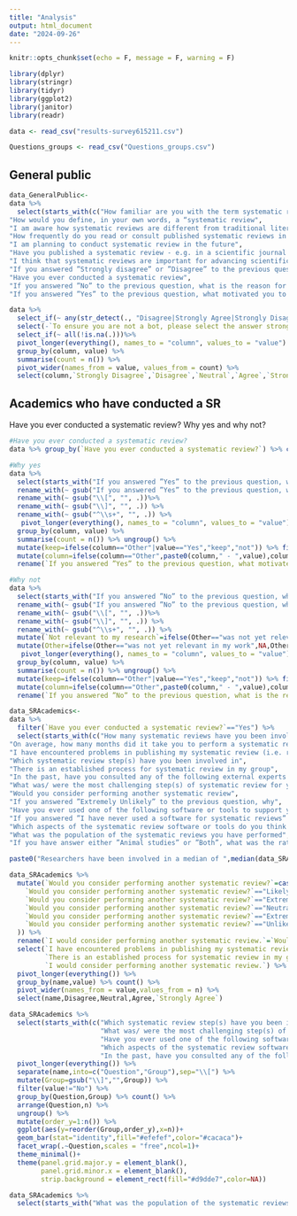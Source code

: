 ```yaml
---
title: "Analysis"
output: html_document
date: "2024-09-26"
---
```


```r
knitr::opts_chunk$set(echo = F, message = F, warning = F)
```

```r
library(dplyr)
library(stringr)
library(tidyr)
library(ggplot2)
library(janitor)
library(readr)
```


```r
data <- read_csv("results-survey615211.csv")

Questions_groups <- read_csv("Questions_groups.csv")
```

## General public
```r

data_GeneralPublic<-
data %>% 
  select(starts_with(c("How familiar are you with the term systematic review",
"How would you define, in your own words, a “systematic review",
"I am aware how systematic reviews are different from traditional literature",
"How frequently do you read or consult published systematic reviews in your field",
"I am planning to conduct systematic review in the future",
"Have you published a systematic review - e.g. in a scientific journal or as a thesis",
"I think that systematic reviews are important for advancing scientific knowledge",
"If you answered ”Strongly disagree” or ”Disagree” to the previous question, what is the reason for your answer",
"Have you ever conducted a systematic review",
"If you answered ”No” to the previous question, what is the reason for not conducting a systematic review",
"If you answered ”Yes” to the previous question, what motivated you to conduct a systematic review")))


```



```r
data %>%
  select_if(~ any(str_detect(., "Disagree|Strongly Agree|Strongly Disagree|Agree|Neutral")))%>%
  select(-`To ensure you are not a bot, please select the answer strongly agree.`) %>% 
  select_if(~ all(!is.na(.)))%>%
  pivot_longer(everything(), names_to = "column", values_to = "value") %>%
  group_by(column, value) %>%
  summarise(count = n()) %>% 
  pivot_wider(names_from = value, values_from = count) %>% 
  select(column,`Strongly Disagree`,`Disagree`,`Neutral`,`Agree`,`Strongly Agree`)
```

## Academics who have conducted a SR
Have you ever conducted a systematic review? Why yes and why not?
```r
#Have you ever conducted a systematic review?
data %>% group_by(`Have you ever conducted a systematic review?`) %>% count()

#Why yes
data %>%
  select(starts_with("If you answered ”Yes” to the previous question, what motivated you to conduct a systematic review? ")) %>% 
  rename_with(~ gsub("If you answered ”Yes” to the previous question, what motivated you to conduct a systematic review\\?", "", .)) %>% 
  rename_with(~ gsub("\\[", "", .))%>% 
  rename_with(~ gsub("\\]", "", .)) %>%
  rename_with(~ gsub("^\\s+", "", .)) %>%
   pivot_longer(everything(), names_to = "column", values_to = "value") %>%
  group_by(column, value) %>%
  summarise(count = n()) %>% ungroup() %>% 
  mutate(keep=ifelse(column=="Other"|value=="Yes","keep","not")) %>% filter(keep=="keep"&!is.na(value)) %>% select(-keep) %>% 
  mutate(column=ifelse(column=="Other",paste0(column," - ",value),column)) %>% select(-value) %>% 
  rename(`If you answered ”Yes” to the previous question, what motivated you to conduct a systematic review?`=column)

#Why not
data %>%
  select(starts_with("If you answered ”No” to the previous question, what is the reason for not conducting a systematic review?  ")) %>% 
  rename_with(~ gsub("If you answered ”No” to the previous question, what is the reason for not conducting a systematic review\\?", "", .)) %>% 
  rename_with(~ gsub("\\[", "", .))%>% 
  rename_with(~ gsub("\\]", "", .)) %>%
  rename_with(~ gsub("^\\s+", "", .)) %>%
  mutate(`Not relevant to my research`=ifelse(Other=="was not yet relevant in my work","Yes",`Not relevant to my research`)) %>% 
  mutate(Other=ifelse(Other=="was not yet relevant in my work",NA,Other)) %>% 
   pivot_longer(everything(), names_to = "column", values_to = "value") %>%
  group_by(column, value) %>%
  summarise(count = n()) %>% ungroup() %>% 
  mutate(keep=ifelse(column=="Other"|value=="Yes","keep","not")) %>% filter(keep=="keep"&!is.na(value)) %>% select(-keep) %>% 
  mutate(column=ifelse(column=="Other",paste0(column," - ",value),column)) %>% select(-value) %>% 
  rename(`If you answered ”No” to the previous question, what is the reason for not conducting a systematic review?`=column)
```


```r
data_SRAcademics<-
data %>% 
  filter(`Have you ever conducted a systematic review?`=="Yes") %>% 
  select(starts_with(c("How many systematic reviews have you been involved in",
"On average, how many months did it take you to perform a systematic review (from protocol writing to a first draft of a publication)",
"I have encountered problems in publishing my systematic review (i.e. rejections by journals, difficult peer review)",
"Which systematic review step(s) have you been involved in",
"There is an established process for systematic review in my group",
"In the past, have you consulted any of the following external experts to help you with the systematic review",
"What was/ were the most challenging step(s) of systematic review for you",
"Would you consider performing another systematic review",
"If you answered ”Extremely Unlikely” to the previous question, why",
"Have you ever used one of the following software or tools to support you in the systematic review",
"If you answered ”I have never used a software for systematic reviews” to the previous question, why",
"Which aspects of the systematic review software or tools do you think can be improved",
"What was the population of the systematic reviews you have performed",
"If you have answer either ”Animal studies” or ”Both”, what was the rationale behind conducting a systematic review in animal studies")))

paste0("Researchers have been involved in a median of ",median(data_SRAcademics$`How many systematic reviews have you been involved in?  []`)," SRs, with a range of ",min(data_SRAcademics$`How many systematic reviews have you been involved in?  []`)," - ",max(data_SRAcademics$`How many systematic reviews have you been involved in?  []`),". It took an average of ",round(mean(data_SRAcademics$`On average, how many months did it take you to perform a systematic review (from protocol writing to a first draft of a publication)?  []`),1)," months to complete a SR (from protocol writing to a first draft of a publication)")

data_SRAcademics %>% 
  mutate(`Would you consider performing another systematic review?`=case_when(
    `Would you consider performing another systematic review?`=="Likely"~"Agree",
    `Would you consider performing another systematic review?`=="Extremely Likely" ~"Strongly Agree",
    `Would you consider performing another systematic review?`=="Neutral"~"Neutral",
    `Would you consider performing another systematic review?`=="Extremely Unlikely"~"Strongly Disagree",
    `Would you consider performing another systematic review?`=="Unlikely"~"Disagree"
  )) %>% 
  rename(`I would consider performing another systematic review.`=`Would you consider performing another systematic review?`) %>% 
  select(`I have encountered problems in publishing my systematic review (i.e. rejections by journals, difficult peer review).`,
         `There is an established process for systematic review in my group.`,
         `I would consider performing another systematic review.`) %>% 
  pivot_longer(everything()) %>% 
  group_by(name,value) %>% count() %>% 
  pivot_wider(names_from = value,values_from = n) %>% 
  select(name,Disagree,Neutral,Agree,`Strongly Agree`)

data_SRAcademics %>% 
  select(starts_with(c("Which systematic review step(s) have you been involved in",
                       "What was/ were the most challenging step(s) of systematic review",
                       "Have you ever used one of the following software or tools to support you in the systematic review",
                       "Which aspects of the systematic review software or tools do you think can be improved",
                       "In the past, have you consulted any of the following external experts to help you with the systematic review"))) %>% 
  pivot_longer(everything()) %>% 
  separate(name,into=c("Question","Group"),sep="\\[") %>% 
  mutate(Group=gsub("\\]","",Group)) %>% 
  filter(value!="No") %>% 
  group_by(Question,Group) %>% count() %>% 
  arrange(Question,n) %>% 
  ungroup() %>% 
  mutate(order_y=1:n()) %>% 
  ggplot(aes(y=reorder(Group,order_y),x=n))+
  geom_bar(stat="identity",fill="#efefef",color="#cacaca")+
  facet_wrap(.~Question,scales = "free",ncol=1)+
  theme_minimal()+
  theme(panel.grid.major.y = element_blank(),
        panel.grid.minor.x = element_blank(),
        strip.background = element_rect(fill="#d9dde7",color=NA))

data_SRAcademics %>% 
  select(starts_with("What was the population of the systematic reviews you have performed")) 
```













